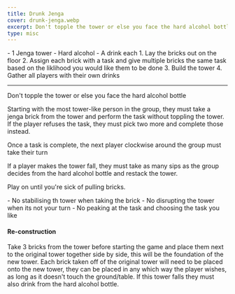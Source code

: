 ```yaml
---
title: Drunk Jenga
cover: drunk-jenga.webp
excerpt: Don't topple the tower or else you face the hard alcohol bottle
type: misc
---
```


<GameHero
  cover="/images/drunk-jenga.webp"
  alt="Drunk Jenga"
/>

<GameSection title="Equipment" icon="/images/liquor.webp">
-   1 Jenga tower
-   Hard alcohol
-   A drink each
</GameSection>

<GameSection title="Setup" icon="/images/settings.webp">
1.  Lay the bricks out on the floor
2.  Assign each brick with a task and give multiple bricks the same task based on the liklihood you would like them to be done
3.  Build the tower
4.  Gather all players with their own drinks

* * *
</GameSection>

<GameSection title="Aim of the Game" icon="/images/target.webp">
<p>Don't topple the tower or else you face the hard alcohol bottle</p>
</GameSection>

<GameSection title="How to Play" icon="/images/question.webp">
Starting with the most tower-like person in the group, they must take a jenga brick from the tower and perform the task without toppling the tower. If the player refuses the task, they must pick two more and complete those instead.

Once a task is complete, the next player clockwise around the group must take their turn

If a player makes the tower fall, they must take as many sips as the group decides from the hard alcohol bottle and restack the tower.

Play on until you're sick of pulling bricks.
</GameSection>

<GameSection title="Rules" icon="/images/rules.webp">
-   No stabilising th tower when taking the brick
-   No disrupting the tower when its not your turn
-   No peaking at the task and choosing the task you like
</GameSection>

<GameSection title="Special Edition" icon="/images/special.webp">

<h4>Re-construction</h4>

<p>Take 3 bricks from the tower before starting the game and place them next to the original tower together side by side, this will be the foundation of the new tower. Each brick taken off of the original tower will need to be placed onto the new tower, they can be placed in any which way the player wishes, as long as it doesn't touch the ground/table. If this tower falls they must also drink from the hard alcohol bottle.</p>
</GameSection>

<ShareButtons title="Drunk Jenga" />

<FeedbackCard>
</FeedbackCard>

